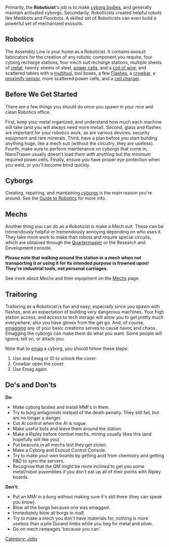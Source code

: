 {{SidebarJob|jobname=Roboticist|img_file=Roboticist.png|tagline=Sure, I'm a technophiliac|department=Research|access=Research, RnD, Workshop, Robotics, Technical Storage|duties=Manage cyborgs, build bots, construct mechs, repair synthetic crew|supervisors=Research Director|difficulty=Easy|alt_titles=Biomechanical Engineer, Mechatronic Engineer}}
Primarily, the '''Roboticist''''s job is to make [[Cyborg|cyborg bodies]], and generally maintain activated cyborgs. Secondarily, Roboticists created helpful robots like Medibots and Floorbots. A skilled set of Roboticists can even build a powerful set of mechanized exosuits.

==Robotics==
The Assembly Line is your home as a Roboticist. It contains exosuit fabricators for the creation of any robotic component you require, four cyborg recharge stations, four mech suit recharge stations, multiple sheets of [[metal]], twenty sheets of steel, [[power cells]], and a [[coil of wire]], and scattered tables with a [[multitool]], tool boxes, a few [[Flashes]], a [[crowbar]], a [[proximity sensor]], more scattered power cells, and a [[cell charger]].

==Before We Get Started==
There are a few things you should do once you spawn in your nice and clean Robotics office.

First, keep your metal organized, and understand how much each machine will take (and you will always need more metal). Second, glass and flashes are important for your robotics work, as are various devices, security equipment and rare minerals. Third, have a plan before you start building anything huge, like a mech suit (without the circuitry, they are useless). Fourth, make sure to perform maintenance on cyborgs that come in; NanoTrasen usually doesn't load them with anything but the minimum required power cells. Finally, ensure you have proper eye protection when you weld, or you'll become blind quickly.

== Cyborgs ==
{{Main|Guide to Robotics#Cyborgs}}
Creating, repairing, and maintaining [[Cyborg|cyborgs]] is the main reason you're around. See the [[Guide to Robotics]] for more info.

==Mechs==
{{Main|Mechs}}
Another thing you can do as a Roboticist is make a Mech suit. These can be tremendously helpful or tremendously annoying depending on who uses it. They take more work to make than robots and require special circuits, which are obtained through the [[Quartermaster]] or the Research and Development console.

<b>Please note that walking around the station in a mech when not transporting it or using it for its intended purpose is frowned upon! They're industrial tools, not personal carriages.</b>

See more about Mechs and their equipment on the [[Mechs]] page.

== Traitoring ==
Traitoring as a Roboticist is fun and easy, especially since you spawn with flashes, and an expectation of building very dangerous machines. Your high station access, and access to tech storage will allow you to get pretty much everywhere, also you have gloves from the get go. And, of course, [[Syndicate Items#Electromagnetic Card|emagging]] any of your basic creations serves to cause havoc and chaos. Emagging the cyborgs can make them do what you want. Some people will ignore, tell on, or attack you.

Note that to [[emag]] a cyborg, you should follow these steps:

# Use and Emag or ID to unlock the cover.
# Crowbar open the cover.
# Use Emag again.

==Do's and Don'ts==

'''Do:'''
*Make cyborg bodies and install MMI's in them.
*Try to borg antagonists instead of the death penalty. They still fail, but are no longer a danger.
*Cut AI control when the AI is rogue.
*Make useful bots and leave them around the station.
*Make a Ripley before combat mechs, mining usually likes this (and hopefully will like you).
*Put beacons in all mechs lest they get stolen.
*Make a Cyborg and Exosuit Control Console.
*Try to make your own boards by getting acid from chemistry and getting R&D to sync the servers.
*Recognise that the QM might be more inclined to get you some metal/robot assemblies if you don't eat up all of their points with Ripley boards.
'''Don't:'''
*Put an MMI in a borg without making sure it's still there (they can speak you know).
*Blow all the borgs because one was emagged.
*Immediately blow all borgs in malf.
*Try to make a mech you don't have materials for, nothing is more useless than a pile Durand limbs while you beg for metal and silver.
*Go on mech rampages 'because you can'.

{{Jobs}}
[[Category: Jobs]]